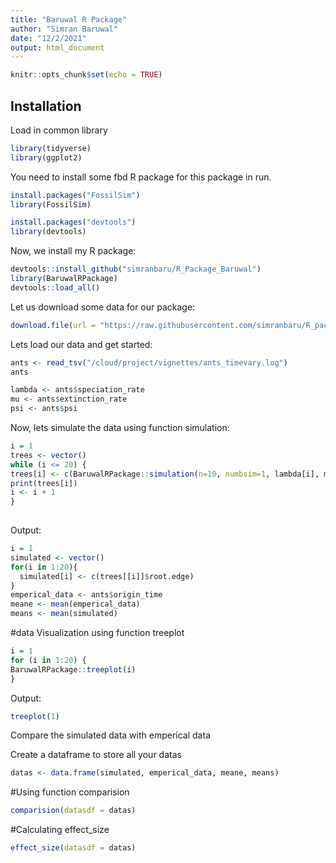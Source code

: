```yaml
---
title: "Baruwal R Package"
author: "Simran Baruwal"
date: "12/2/2021"
output: html_document
---
```


```r
knitr::opts_chunk$set(echo = TRUE)
```

## Installation

Load in common library 
```r
library(tidyverse)
library(ggplot2)

```

You need to install some fbd R package for this package in run.
```r
install.packages("FossilSim")
library(FossilSim)
```

```r
install.packages("devtools")
library(devtools)
```

Now, we install my R package:
```r
devtools::install_github("simranbaru/R_Package_Baruwal")
library(BaruwalRPackage)
devtools::load_all()
```

Let us download some data for our package:

```r
download.file(url = "https://raw.githubusercontent.com/simranbaru/R_package_Baruwal/master/data/ants_timevary.log", destfile = "/cloud/project/vignettes/ants_timevary.log")
```

Lets load our data and get started:

```r
ants <- read_tsv("/cloud/project/vignettes/ants_timevary.log")
ants
```


```r
lambda <- ants$speciation_rate
mu <- ants$extinction_rate
psi <- ants$psi
```

Now, lets simulate the data using function simulation:

```r
i = 1
trees <- vector()
while (i <= 20) {
trees[i] <- c(BaruwalRPackage::simulation(n=10, numbsim=1, lambda[i], mu[i], psi[i], frac = .01))
print(trees[i])
i <- i + 1
}
 
```

Output:
```r
i = 1
simulated <- vector()
for(i in 1:20){
  simulated[i] <- c(trees[[i]]$root.edge)
}
emperical_data <- ants$origin_time
meane <- mean(emperical_data)
means <- mean(simulated)
```

#data Visualization using function treeplot

```r
i = 1
for (i in 1:20) {
BaruwalRPackage::treeplot(i)
}
```

Output:

```r
treeplot(1)
```

Compare the simulated data with emperical data 

Create a dataframe to store all your datas
```r
datas <- data.frame(simulated, emperical_data, meane, means)
```

#Using function comparision
```r
comparision(datasdf = datas)
```


#Calculating effect_size

```r
effect_size(datasdf = datas)
```
